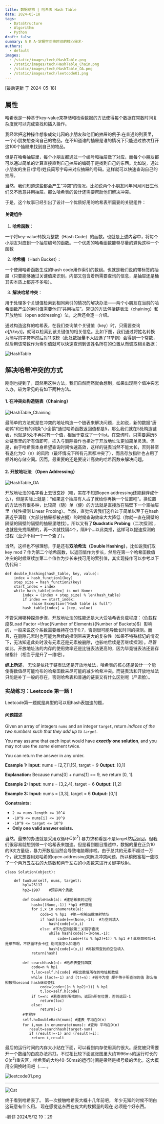 ```yaml
---
title: 数据结构 | 哈希表 Hash Table
date: 2024-05-18
tags:
  - DataStructure
  - Algorithm
  - Python
draft: false
summary: A K A-掌握空间换时间的核心秘术-
authors:
  - default
images:
  - /static/images/tech/HashTable.png
  - /static/images/tech/HashTable_Chain.png
  - /static/images/tech/HashTable_OA.png
  - /static/images/tech/leetcode01.png
---
```


[最后更新 于 2024-05-18]

## 属性

哈希表是一种基于key-value来存储和检索数据的方法使得每个数据在常数时间复杂度就可以完成查找和插入操作。

我经常把这种操作想象成幼儿园的小朋友和他们的抽屉的例子:在普通的列表里，一个小朋友想查询自己的物品，在不知道谁的抽屉是谁的情况下只能通过依次打开这100个抽屉来找到自己的物品。

但是在哈希抽屉里，每个小朋友都通过一个编号和抽屉做了对应，而每个小朋友都可以通过简单的计算直接直到自己抽屉的编码于是找到自己的东西。比如说，通过小朋友的生日/学号/姓氏简写字母来对应抽屉的号码。这样就可以快速查询自己的抽屉。

当然，我们知道这些都会产生“冲突”的情况，比如说两个小朋友同年同月同日生他们又不愿意共用抽屉。那么哈希表的设计还需要帮助他们解决冲突。

于是，这个故事已经引出了设计一个优质好用的哈希表所需要的关键组件：

#### 关键组件

1. **哈希函数**：

一个将key-value转换为整数（Hash Code）的函数。也就是上述内容中，将每个小朋友对应到一个抽屉编号的函数。一个优质的哈希函数能够尽量的避免这种一个函数

2. **哈希桶**（Hash Bucket）：

一个使用哈希函数生成的hash code用作索引的数组。也就是我们说的带标签的抽屉（只要能够通过关键值来识别，内部又包含着所需要查询的信息，是抽屉还是桶其实本质上都差不多啦）。

3. **解决哈希冲突**：

用于处理多个关键值检索到相同索引的情况的解决办法——两个小朋友在当前的哈希函数产生的索引值需要他们“共用抽屉”。常见的方法包括链表法（chaining）和开放地址（open addressing）法，之后还会逐一介绍。

通过构造这样的哈希表，在我们查询某个关键值（key）时，只需要查询$a[f(key)]$，就可以检索到该关键值的相关信息。比如下图，我们通过将姓名转换为简写的字符串然后对11取模（此处数据量不大固选了11举例）会得到一个常数，然后用该常数作为索引值就可以快速查询到该姓名所在的位置从而调取相关数据：

![HashTable](/static/images/tech/HashTable.png)

## 解决哈希冲突的方式

刚刚也提到了，既然用这种方法，我们自然而然就会想到，如果出现两个值冲突怎么办，较为常见的有如下两种方法。

#### 1. 在冲突处构造链表（Chaining）
![HashTable_Chaining](/static/images/tech/HashTable_Chain.png)

最简单的方法就是在冲突的地址构造一个链表来解决问题，比如说，新的数据“唐老鸭”和已有的词条“小企鹅”通过哈希函数返回值都是5，那么我们就在5处构造链表，也就是5处不再只有一个值，相当于变成了一个list。在查询时，只需要遍历5处链表里的所有值即可，插入与删除操作也相对于开放地址法更加简单灵活。但是，由于哈希表本身希望查询时间快速高效，这样的链表当然不能太长，否则甚至有退化为O（n）的风险（最坏情况下所有元素都冲突了），而且存放指针也占用了额外的存储空间。因而，最重要的还是要设计高效的哈希函数来解决问题。

#### 2. 开放地址法 （Open Addressing）
![HashTable_OA](/static/images/tech/HashTable_OA.png)

开放地址法的名字看上去很玄妙（哇，实在不知道open addressing还能翻译成什么），但是实际上就是：“如果这个抽屉有人占了就给你再换一个位置吧”。换位置的方法也有很多种，比较简（随）单（便）的方法就是直接放在隔壁下一个空抽屉里（线性探测 Linear Probing）。当然，直觉告诉我们这样过于简单以至于在hash表近乎满载（大部分抽屉都被占据）的时候查询效率大大降低（你就一直在隔壁的隔壁的隔壁的隔壁的抽屉里瞎找）。所以又有了**Quadratic Probing**（二次探测），也就是先找隔壁的，再一次就找隔4个，隔9个…以此类推，这样可以提速探测的过程（至少不用一个一个查了）。

当然，这样也不够理想，于是还有**双哈希法（Double Hashing）**，比如说我们取key mod 7 作为第二个哈希函数，以返回值作为步长，然后在第一个哈希函数值冲突的时候继续加第二个值作为步长来找可用的索引值，其实现操作可以参考以下伪代码：

```
def double_hashing(hash_table, key, value): 
	index = hash_function1(key) 
	step_size = hash_function2(key) 
	start_index = index 
	while hash_table[index] is not None: 
		index = (index + step_size) % len(hash_table) 
		if index == start_index: 
			raise Exception("Hash table is full")
		hash_table[index] = (key, value)
```

不管采用哪种探测步骤，开放地址法的性能还是大大受哈希表负载程度：（负载程度$Load Factor =\frac{Number of Elements}{Number of Buckets}$）影响的，一般来说这个系数需要维持在低于0.7，否则很可能导致长时间的探测。而且，在删除元素时也可能为后续的探测带来更大的复杂性（如果不特殊标记的情况下，无法知道此处时没有元素还是元素被删除，也影响后续是否继续探测）。尽管如此，开放地址法的内存的使用效率还是比链表法更高的，因为毕竟链表法还要存储指针（相当于是升了一维吧）。


**综上所述**，
无论是依托于链表法还是开放地址法，哈希表的核心还是设计一个能使得数值尽可能均布的哈希函数来尽可能的减少哈希冲突。而链表法和开放地址法只能是补丁一般的存在，否则哈希表和普通的链表又有什么区别呢（严肃脸）。


### 实战练习：Leetcode 第一题！

Leetcode第一题就是典型的可以用hash表加速的题，

#### 问题描述


Given an array of integers `nums` and an integer `target`, return _indices of the two numbers such that they add up to `target`_.

You may assume that each input would have **_exactly_ one solution**, and you may not use the _same_ element twice.

You can return the answer in any order.

**Example 1:**
**Input:** nums = [2,7,11,15], target = 9
**Output:** [0,1]

**Explanation:** Because nums[0] + nums[1] == 9, we return [0, 1].

**Example 2:**
**Input:** nums = [3,2,4], target = 6
**Output:** [1,2]

**Example 3:**
**Input:** nums = [3,3], target = 6
**Output:** [0,1]

**Constraints:**
- `2 <= nums.length <= 10^4`
- `-10^9 <= nums[i] <= 10^9`
- `-10^9 <= target <= 10^9`
- **Only one valid answer exists.**

当然，最笨的办法就是采用双循环$O(n^2)$ 暴力求和看是不是target然后返回。但我们很容易就想到做一个哈希表来加速。但是看到题目描述中，数据的量在正负10的9次方量级，暴力开数组当然会导致电脑爆炸啦。由于总共的元素不超过一万个，我又想要用双哈希的open addressing来解决冲突问题，所以稍微富裕一些取了一个两万五左右的大质数和两千左右的小质数来进行关键字映射。


```
class Solution(object):

	def twoSum(self, nums, target):
        hp1=25117
        hp2=1997    #预存两个质数

        def DoubleHash(a): #建哈希表的过程
            hash=[(None,-1)] *hp1 #开数组
            for i,x in enumerate(a): 
                code=x % hp1  #第一哈希函数映射地址
                if hash[code]==(None,-1):  #为空则填入
	                hash[code]=(x,i) 
                else: #不为空则按第二关键字查找
                    while hash[code]!=(None,-1): 
                        code=(code+((x % hp2)+1)) % hp1 #！此处取模后+1是细节啊，不然循环会卡住 别问我怎么知道的
                    hash[code]=(x,i) #再按照查到的空位填入
            return(hash)
            
        def searchhash(n): #哈希表查找函数
            code=n % hp1
            t,loc=self.h[code] #取出数值所在的地址和数值
            while (loc!=-1) and (t!=n): #若不为空 却不等于所查询的值 那么按照按照second hash继续查找
                code=(code+((n % hp2)+1)) % hp1 
                t,loc=self.h[code]
            if t==n: #若查询到所找的n，返回n所在位置，否则返回-1
                return(loc)
            else:
                return(-1)
		#主程序
        self.h=DoubleHash(nums) #建表 平均在O(n)
        for i,num in enumerate(nums): #查询 平均在O(n)
           result=searchhash(target-num)
           if (result!=-1) and (result!=i):
            return i,result
```

最后的运行时间的内存大小贴在下面，可以看到内存使用真的很大。感觉被只需要开一个数组的白痴办法吊打。不过相比较下面这张图里大约1996ms的运行时长的$O(n^2)$重灾区，哈希表的大约40-50ms的运行时间是果然是根号级的优化。这大概用空间换时间吧（……。

![leetcode01.png](/static/images/tech/leetcode01.png)

---

![Cat](/static/images/cat.gif)

终于看到哈希表了。
第一次接触哈希表大概十几年前吧，
年少无知的时候不明白这玩意有什么用。
现在感觉这东西在庞大的数据量的现在
必须是个好东西。

-鹅仔
2024/5/12 19：29

